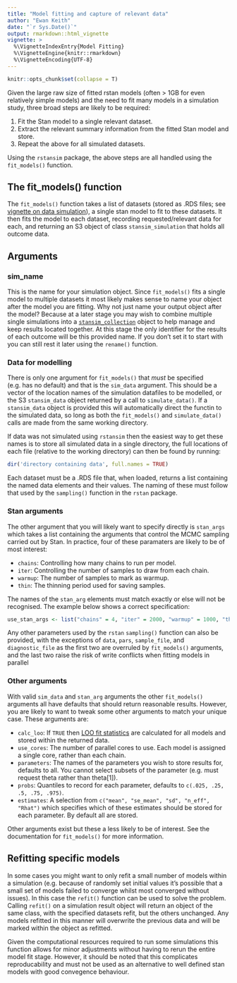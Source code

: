 ```yaml
---
title: "Model fitting and capture of relevant data"
author: "Ewan Keith"
date: "`r Sys.Date()`"
output: rmarkdown::html_vignette
vignette: >
  %\VignetteIndexEntry{Model Fitting}
  %\VignetteEngine{knitr::rmarkdown}
  %\VignetteEncoding{UTF-8}
---
```

```r
knitr::opts_chunk$set(collapse = T)
```

Given the large raw size of fitted rstan models (often > 1GB for even relatively simple models) and the need to fit many models in a simulation study, three broad steps are likely to be required:

1. Fit the Stan model to a single relevant dataset.
2. Extract the relevant summary information from the fitted Stan model and store.
3. Repeat the above for all simulated datasets.

Using the `rstansim` package, the above steps are all handled using the `fit_models()` function.

## The fit_models() function

The `fit_models()` function takes a list of datasets (stored as .RDS files; see [vignette on data simulation](https://ewan-keith.github.io/rstansim/articles/simulating_data.html)), a single stan model to fit to these datasets. It then fits the model to each dataset, recording requested/relevant data for each, and returning an S3 object of class `stansim_simulation` that holds all outcome data.

## Arguments

### sim_name

This is the name for your simulation object. Since `fit_models()` fits a single model to multiple datasets it most likely makes sense to name your object after the model you are fitting. Why not just name your output object after the model? Because at a later stage you may wish to combine multiple single simulations into a [`stansim_collection`](stansim_collection()) object to help manage and keep results located together. At this stage the only identifier for the results of each outcome will be this provided name. If you don't set it to start with you can still rest it later using the `rename()` function.

### Data for modelling

There is only one argument for `fit_models()` that *must* be specified (e.g. has no default) and that is the `sim_data` argument. This should be a vector of the location names of the simulation datafiles to be modelled, or the S3 `stansim_data` object returned by a call to `simulate_data()`. If a `stansim_data` object is provided this will automatically direct the functin to the simulated data, so long as both the `fit_models()` and `simulate_data()` calls are made from the same working directory.

If data was not simulated using `rstansim` then the easiest way to get these names is to store all simulated data in a single directory, the full locations of each file (relative to the working directory) can then be found by running:

```R
dir('directory containing data', full.names = TRUE)
```

Each dataset must be a .RDS file that, when loaded, returns a list containing the named data elements and their values. The naming of these must follow that used by the `sampling()` function in the `rstan` package. 

### Stan arguments

The other argument that you will likely want to specify directly is `stan_args` which takes a list containing the arguments that control the MCMC sampling carried out by Stan. In practice, four of these paramaters are likely to be of most interest:

* `chains`: Controlling how many chains to run per model.
* `iter`: Controlling the number of samples to draw from each chain.
* `warmup`: The number of samples to mark as warmup.
* `thin`: The thinning period used for saving samples.

The names of the `stan_arg` elements must match exactly or else will not be recognised. The example below shows a correct specification:

```R
use_stan_args <- list("chains" = 4, "iter" = 2000, "warmup" = 1000, "thin" = 1)
```

Any other parameters used by the `rstan` `sampling()` function can also be provided, with the exceptions of `data`, `pars`, `sample_file`, and `diagnostic_file` as the first two are overruled by `fit_models()` arguments, and the last two raise the risk of write conflicts when fitting models in parallel

### Other arguments

With valid `sim_data` and `stan_arg` arguments the other `fit_models()` arguments all have defaults that should return reasonable results. However, you are likely to want to tweak some other arguments to match your unique case. These arguments are:

* `calc_loo`: If `TRUE` then [LOO fit statistics](https://CRAN.R-project.org/package=loo) are calculated for all models and stored within the returned data.
* `use_cores`: The number of parallel cores to use. Each model is assigned a single core, rather than each chain.
* `parameters`: The names of the parameters you wish to store results for, defaults to all. You cannot select subsets of the parameter (e.g. must request theta rather than theta[1]).
* `probs`: Quantiles to record for each parameter, defaults to `c(.025, .25, .5, .75, .975)`.
* `estimates`: A selection from `c("mean", "se_mean", "sd", "n_eff", "Rhat")` which specifies which of these estimates should be stored for each parameter. By default all are stored.

Other arguments exist but these a less likely to be of interest. See the documentation for `fit_models()` for more information.

## Refitting specific models

In some cases you might want to only refit a small number of models within a simulation (e.g. because of randomly set initial values it's possible that a small set of models failed to converge whilst most converged without issues). In this case the `refit()` function can be used to solve the problem. Calling `refit()` on a simulation result object will return an object of the same class, with the specified datasets refit, but the others unchanged. Any models refitted in this manner will overwrite the previous data and will be marked within the object as refitted.

Given the computational resources required to run some simulations this function allows for minor adjustments without having to rerun the entire model fit stage. However, it should be noted that this complicates reproducability and must not be used as an alternative to well defined stan models with good convegence behaviour.
